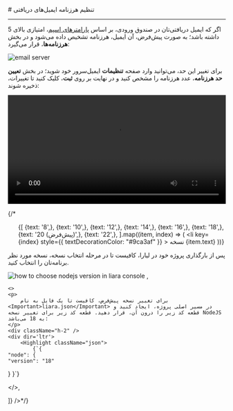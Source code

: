 

<Layout>
<Head>
<title>مستندات تنظیم هرزنامه ایمیل‌های دریافتی در ایمیل سرور - لیارا</title>
</Head>
# تنظیم هرزنامه ایمیل‌های دریافتی
<hr className="mb-2" />

اگر که ایمیل دریافتی‌تان در صندوق ورودی، بر اساس <a href="https://support.google.com/a/answer/2368132?hl=en" className="text-[#2196f3] ">پارامترهای اسپم</a>، امتیازی بالای 5 داشته باشد؛ به صورت پیش‌فرض، آن ایمیل، هرزنامه تشخیص داده می‌شود و در بخش **هرزنامه‌ها**، قرار می‌گیرد:
<div className="h-4" />
<img src="https://files.liara.ir/liara/docs/incoming-spams.png" alt="email server" />
<div className="h-4" />

برای تغییر این حد، می‌توانید وارد صفحه <b>تنظیمات</b> ایمیل‌سرور خود شوید؛ در بخش **تعیین حد هرزنامه**، عدد هرزنامه را مشخص کنید و در نهایت بر روی <b>ثبت</b>، کلیک کنید تا تغییرات، ذخیره شوند:
<div className="h-4" />
<video
src="https://files.liara.ir/liara/docs/set-spam-limitations.mp4"
controls="controls"
className="block w-full"
width="100%"
></video><div className="h-4" />

{/* <ul className="pr-4">
  {[
    {text: '8',},
    {text: '10',},
    {text: '12',},
    {text: '14',},
    {text: '16',},
    {text: '18',},
    {text: '20 (پیش‌فرض)',},
    {text: '22',},
  ].map((item, index) => (
    <li
      key={index}
      style={{
        textDecorationColor: "#9ca3af"
      }}
    >
        نسخه {item.text}
    </li>
  ))}
</ul>

<Section id="change-default-version" title="تغییر نسخه پیش‌فرض" />
<Tabs 
    tabs={["Liara Console", "Liara CLI"]} 
    content={[
    <>
    <p>پس از بارگذاری پروژه خود در لیارا، کافیست تا در مرحله انتخاب نسخه، نسخه مورد نظر برنامه‌تان را انتخاب کنید.</p>
    <img src="https://files.liara.ir/liara/docs/choose-nodejs-version.png" alt="how to choose nodejs version in liara console" />
    </>,

    <>
    <p>
        برای تغییر نسخه پیش‌فرض، کافیست تا یک فایل به نام <Important>liara.json</Important> در مسیر اصلی پروژه، ایجاد کنید و قطعه کد زیر را درون آن، قرار دهید. قطعه کد زیر برای تغییر نسخه NodeJS به 18 می‌باشد:
    </p>
    <div className="h-2" />
    <div dir='ltr'>
        <Highlight className="json">
            {`{
    "node": {
    "version": "18"
  }
}`}
        </Highlight>
    </div>
    <div className="h-2" />
    </>,

]} 
/>*/}

</Layout>